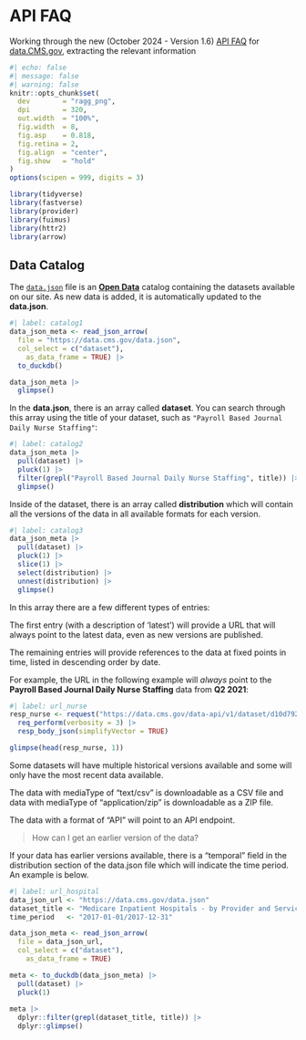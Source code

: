 # API FAQ

Working through the new (October 2024 - Version 1.6) [API FAQ](https://data.cms.gov/sites/default/files/2024-10/7ef65521-65a4-41ed-b600-3a0011f8ec4b/API%20Guide%20Formatted%201_6.pdf) for [data.CMS.gov](https://data.cms.gov/api-docs), extracting the relevant information

```r
#| echo: false
#| message: false
#| warning: false
knitr::opts_chunk$set(
  dev        = "ragg_png",
  dpi        = 320,
  out.width  = "100%",
  fig.width  = 8,
  fig.asp    = 0.818,
  fig.retina = 2,
  fig.align  = "center",
  fig.show   = "hold"
)
options(scipen = 999, digits = 3)

library(tidyverse)
library(fastverse)
library(provider)
library(fuimus)
library(httr2)
library(arrow)
```

## Data Catalog

The [`data.json`](https://data.cms.gov/data.json) file is an [**Open Data**](https://resources.data.gov/resources/dcat-us/) catalog containing the datasets available on our site. As new data is added, it is automatically updated to the **data.json**.


```r
#| label: catalog1
data_json_meta <- read_json_arrow(
  file = "https://data.cms.gov/data.json",
  col_select = c("dataset"),
    as_data_frame = TRUE) |> 
  to_duckdb()

data_json_meta |> 
  glimpse()
```


In the **data.json**, there is an array called **dataset**. You can search through this array using the title of your dataset, such as `"Payroll Based Journal Daily Nurse Staffing"`:


```r
#| label: catalog2
data_json_meta |> 
  pull(dataset) |> 
  pluck(1) |> 
  filter(grepl("Payroll Based Journal Daily Nurse Staffing", title)) |> 
  glimpse()
```


Inside of the dataset, there is an array called **distribution** which will contain all the versions of the data in all available formats for each version. 

```r
#| label: catalog3
data_json_meta |> 
  pull(dataset) |> 
  pluck(1) |> 
  slice(1) |> 
  select(distribution) |> 
  unnest(distribution) |> 
  glimpse()
```




In this array there are a few different types of entries:

The first entry (with a description of 'latest') will provide a URL that will always point to the latest data, even as new versions are published.

The remaining entries will provide references to the data at fixed points in time, listed in descending order by date. 

For example, the URL in the following example will *always* point to the **Payroll Based Journal Daily Nurse Staffing** data from **Q2 2021**:


```r
#| label: url_nurse
resp_nurse <- request("https://data.cms.gov/data-api/v1/dataset/d10d792e-ea6e-4145-8512-34efbc1be04b/data") |> 
  req_perform(verbosity = 3) |> 
  resp_body_json(simplifyVector = TRUE)

glimpse(head(resp_nurse, 1))
```


Some datasets will have multiple historical versions available and some will only have the most recent data available.

The data with mediaType of "text/csv" is downloadable as a CSV file and data with mediaType of "application/zip" is downloadable as a ZIP file.

The data with a format of "API" will point to an API endpoint.

> How can I get an earlier version of the data?

If your data has earlier versions available, there is a "temporal" field in the distribution section of the data.json file which will indicate the time period. An example is below.



```r
#| label: url_hospital
data_json_url <- "https://data.cms.gov/data.json"
dataset_title <- "Medicare Inpatient Hospitals - by Provider and Service"
time_period   <- "2017-01-01/2017-12-31"

data_json_meta <- read_json_arrow(
  file = data_json_url,
  col_select = c("dataset"),
    as_data_frame = TRUE)

meta <- to_duckdb(data_json_meta) |> 
  pull(dataset) |> 
  pluck(1)
  
meta |> 
  dplyr::filter(grepl(dataset_title, title)) |> 
  dplyr::glimpse()
```
